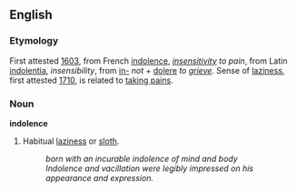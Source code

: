==English==

===Etymology===
First attested [[w:1603|1603]], from French [[indolence]], ''[[insensitivity]] to pain'', from Latin [[indolentia]], ''insensibility'', from [[in-]] ''not'' + [[dolere]] ''to [[grieve]]''. Sense of [[laziness]], first attested [[w:1710|1710]], is related to [[taking pains]].

===Noun===
'''indolence'''

#Habitual [[laziness]] or [[sloth]].
#: ''born with an incurable indolence of mind and body''
#: ''Indolence and vacillation were legibly impressed on his appearance and expression.''